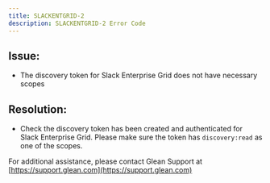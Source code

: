 ```yaml
---
title: SLACKENTGRID-2
description: SLACKENTGRID-2 Error Code
---
```


## Issue:

- The discovery token for Slack Enterprise Grid does not have necessary scopes

## Resolution:

- Check the discovery token has been created and authenticated for Slack Enterprise Grid. Please make sure the token has `discovery:read` as one of the scopes.

For additional assistance, please contact Glean Support at [https://support.glean.com](https://support.glean.com)
